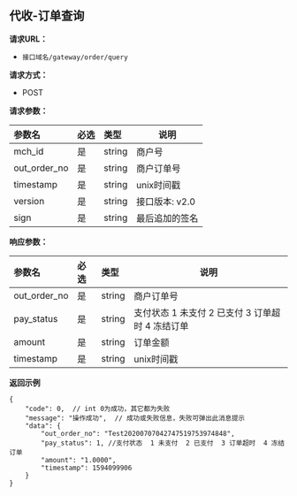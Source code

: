 
## 代收-订单查询

**请求URL：**

- `接口域名/gateway/order/query`

**请求方式：**
- POST

**请求参数：**


|参数名|必选|类型|说明|
|:----    |:---|:----- |-----   |
|mch_id |是  |string |商户号   |
|out_order_no |是  |string | 商户订单号   |
|timestamp |是  |string | unix时间戳  |
|version |是  |string | 接口版本: v2.0 |
|sign |是  |string | 最后追加的签名 |

**响应参数：**

|参数名|必选|类型| 说明                                 |
|:----    |:---|:----- |------------------------------------|
|out_order_no |是  |string | 商户订单号                              |
|pay_status |是  |string | 支付状态  1 未支付  2 已支付  3 订单超时  4 冻结订单 |
|amount |是  |string | 订单金额                               |
|timestamp |是  |string | unix时间戳                            |

**返回示例**

```
{
    "code": 0,  // int 0为成功，其它都为失败
    "message": "操作成功",  // 成功或失败信息，失败可弹出此消息提示
    "data": {
        "out_order_no": "Test20200707042747519753974848",
        "pay_status": 1, //支付状态  1 未支付  2 已支付  3 订单超时  4 冻结订单
        "amount": "1.0000",
        "timestamp": 1594099906
    }
}
```